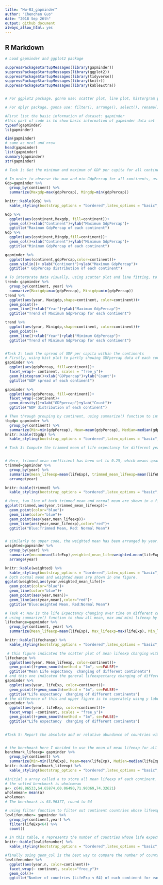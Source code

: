 ```yaml
---
title: "Hw-03_gapminder"
author: "Chenchen Guo"
date: "2018 Sep 26th"
output: github_document
always_allow_html: yes
---
```




## R Markdown

```r
# Load gapminder and ggplot2 package

suppressPackageStartupMessages(library(gapminder))
suppressPackageStartupMessages(library(ggplot2))
suppressPackageStartupMessages(library(tidyverse))
suppressPackageStartupMessages(library(knitr))
suppressPackageStartupMessages(library(kableExtra))


# For ggplot2 package, gonna use: scatter plot, line plot, historgram plot, density plot, box and violin plot,jitter plot, bubble plots, bar plot, overplot,path plot, facetting.

# For dplyr package, gonna use: filter(), arrange(), select(), rename(), mutate(), transmute(), summarise(), sample_n(), sample_frac().


```


```r
#First list the basic information of dataset: gapminder
#this part of code is to show basic information of gapminder data set
typeof(gapminder)
ls(gapminder)

dim(gapminder)
# same as ncol and nrow
head(gapminder)
list(gapminder)
summary(gapminder)
str(gapminder)

```
```r

# Task 1: Get the minimum and maximum of GDP per capita for all continents

# In order to observe the max and min GdpPercap for all continents, using group_by() and summarize() function and using knitr::kable to indicate the data.
Gdp=gapminder %>% 
  group_by(continent) %>% 
  summarize(Maxgdp=max(gdpPercap), Mingdp=min(gdpPercap))

knitr::kable(Gdp) %>% 
  kable_styling(bootstrap_options = "bordered",latex_options = "basic",full_width = F)

Gdp %>% 
  ggplot(aes(continent,Maxgdp, fill=continent))+
  geom_col()+xlab("Continent")+ylab("Maximum GdpPercap")+
  ggtitle("Maximum GdpPercap of each continent")
Gdp %>% 
  ggplot(aes(continent,Mingdp,fill=continent))+
  geom_col()+xlab("Continent")+ylab("Minimum GdpPercap")+
  ggtitle("Minimum GdpPercap of each continent")

gapminder %>% 
  ggplot(aes(continent,gdpPercap,color=continent))+
  geom_violin()+ xlab("Continent")+ylab("Maximum GdpPercap")+
  ggtitle(" GdpPercap distribution of each continent")

# To interprate data visually, using scatter plot and line fitting, to show the tendency of each one.
trend= gapminder %>% 
  group_by(continent, year) %>% 
  summarize(Maxigdp=max(gdpPercap), Minigdp=min(gdpPercap))
trend %>% 
  ggplot(aes(year, Maxigdp,shape=continent, color=continent))+
  geom_point()+
  geom_line()+xlab("Year")+ylab("Maximum GdpPercap")+
  ggtitle("Trend of Maximum GdpPercap for each continent")

trend %>% 
  ggplot(aes(year, Minigdp,shape=continent, color=continent))+
  geom_point()+
  geom_line()+xlab("Year")+ylab("Minimum GdpPercap")+
  ggtitle("Trend of Minimum GdpPercap for each continent")



```

```r
#Task 2: Look the spread of GDP per capita within the continents
# Firstly, using hist plot to partly showing GDPpercap data of each continent and showing the density of distribution for Gdp of each continent.
gapminder %>% 
  ggplot(aes(gdpPercap, fill=continent))+
  facet_wrap(~ continent, scales = "free_y")+
  geom_histogram()+xlab("GDPpercap")+ylab("Count")+
  ggtitle("GDP spread of each continent")

gapminder %>% 
  ggplot(aes(gdpPercap, fill=continent))+
  facet_wrap(~continent)+
  geom_density()+xlab("GDPpercap")+ylab("Count")+
  ggtitle("GDP distribution of each continent")

# Then through grouping by continent, using summarize() function to inteprate data.
tbgdp= gapminder %>% 
  group_by(continent) %>% 
  summarize(Min=min(gdpPercap), Mean=mean(gdpPercap), Median=median(gdpPercap), Max=max(gdpPercap))
knitr::kable(tbgdp) %>% 
  kable_styling(bootstrap_options = "bordered",latex_options = "basic",full_width = F)
```
```r
# Task 3: Compute the trimmed mean of life expectancy for different years. Or a weighted mean, weighting by population. Just try something other than the plain vanilla mean.


# Here, trimmed mean coefficient has been set to 0.25, which means quarter part of begin and end data are ignored.
trimmed=gapminder %>% 
  group_by(year) %>% 
  summarize(mean_lifeexp=mean(lifeExp), trimmed_mean_lifeexp=mean(lifeExp,trim = 0.25)) %>% 
  arrange(year)

knitr::kable(trimmed) %>% 
  kable_styling(bootstrap_options = "bordered",latex_options = "basic",full_width = TRUE)

# Here, two line of both trimmed mean and normal mean are shown in a figure to separately indicate the tendency.
ggplot(trimmed,aes(year,trimmed_mean_lifeexp))+
  geom_point(color="blue")+
  geom_line(color="blue")+
  geom_point(aes(year,mean_lifeexp))+
  geom_line(aes(year,mean_lifeexp),color="red")+
  ggtitle("Blue:Trimmed Mean, Red: Normal Mean")



```
```r
# similarly to upper code, the weighted mean has been arranged by year.
weighted=gapminder %>% 
  group_by(year) %>% 
  summarize(mean=mean(lifeExp),weighted_mean_life=weighted.mean(lifeExp,pop)) %>% 
  arrange(year)

knitr::kable(weighted) %>% 
  kable_styling(bootstrap_options = "bordered",latex_options = "basic",full_width = F)
# both normal mean and weighted mean are shown in one figure.
ggplot(weighted,aes(year,weighted_mean_life))+
  geom_point(color="blue")+
  geom_line(color="blue")+
  geom_point(aes(year,mean))+
  geom_line(aes(year,mean),color="red")+
  ggtitle("Blue:Weighted Mean, Red:Normal Mean")
```

```r
# Task 4: How is the life Expectancy changing over time on different continents?
# using summarize() function to show all mean, max and mini lifeexp by year.
lifechange=gapminder %>% 
  group_by(continent, year) %>% 
  summarize(Mean_lifeexp=mean(lifeExp), Max_lifeexp=max(lifeExp), Min_lifeexp=min(lifeExp))

knitr::kable(lifechange) %>% 
  kable_styling(bootstrap_options = "bordered",latex_options = "basic",full_width = F)

 # this figure indicated the scatter plot of mean lifeexp changing with fitting line of each continent. 
lifechange %>% 
  ggplot(aes(year, Mean_lifeexp, color=continent))+
  geom_point()+geom_smooth(method = "lm", se=FALSE)+
  ggtitle("Mean Life expectancy  changing of different continents")
# and this one indicated the general lifeexpectancy changing of different continent
gapminder %>% 
  ggplot(aes(year, lifeExp, color=continent))+
  geom_point()+geom_smooth(method = "lm", se=FALSE)+
  ggtitle("Life expectancy  changing of different continents")
# the difference of this and upper figure is to seperately using y label to more directly interpret the data.
gapminder %>% 
  ggplot(aes(year, lifeExp, color=continent))+
  facet_wrap( ~continent, scales = "free_y")+
  geom_point()+geom_smooth(method = "lm", se=FALSE)+
  ggtitle("Life expectancy  changing of different continents")
  
```
```r
#Task 5: Report the absolute and or relative abundance of countries with low life expectancy over time by continent: Compute some measure of worldwide life expectancy- a mean or median or some other quantile or perhaps your current age. Then determine how many counties on each continent have a life expectancy less than this benchmark, for each year.


# the benchmark here I decided to use the mean of mean lifeexp for all continent.
benchmark_lifeexp= gapminder %>% 
  group_by(continent) %>%
  summarize(Min=min(lifeExp), Mean=mean(lifeExp), Median=median(lifeExp), Max=max(lifeExp))
knitr::kable(benchmark_lifeexp) %>% 
  kable_styling(bootstrap_options = "bordered",latex_options = "basic",full_width = F)

#initial a array called a to store all mean lifeexp of each continent.
# the setted benchmark is wholemean
a<- c(48.86533,64.65874,60.06490,71.90369,74.32621)
wholemean= mean(a)
wholemean
# The benchmark is 63.96377, round to 64

# using filter function to filter out continent countries whose lifeexp is lower than benchmark
lowlifenumber= gapminder %>% 
  group_by(continent,year) %>% 
  filter(lifeExp<64) %>% 
  count()

# In this table, n represents the number of countries whose life expectancy is below 64 for each year
knitr::kable(lowlifenumber) %>% 
  kable_styling(bootstrap_options = "bordered",latex_options = "basic",full_width = F)

#finally using geom_col is the best way to compare the number of countries that lower than benchmark.
lowlifenumber %>% 
  ggplot(aes(year,n, color=continent))+
  facet_wrap(~ continent, scales="free_y")+
  geom_col()+
  ggtitle("Number of countries (LifeExp < 64) of each continent for each year")

```


